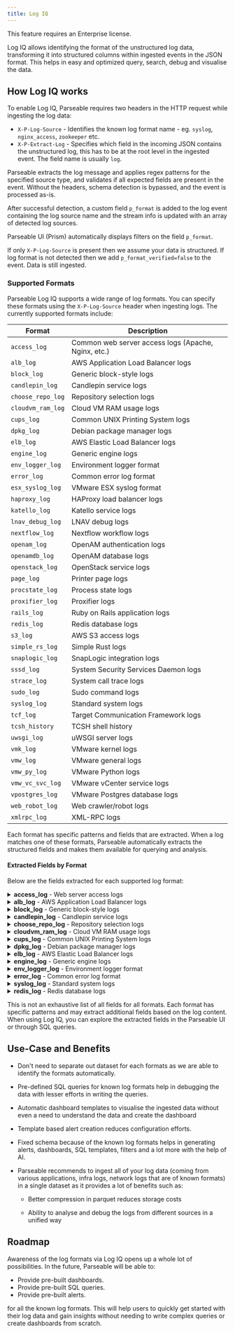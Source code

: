 ```yaml
---
title: Log IQ
---
```


<Callout type="info">
  <EnterpriseBadge /> This feature requires an Enterprise license.
</Callout>

Log IQ allows identifying the format of the unstructured log data, transforming it into structured columns within ingested events in the JSON format. This helps in easy and optimized query, search, debug and visualise the data.

## How Log IQ works

To enable Log IQ, Parseable requires two headers in the HTTP request while ingesting the log data:

- `X-P-Log-Source` - Identifies the known log format name - eg. `syslog`, `nginx_access`, `zookeeper` etc. 
- `X-P-Extract-Log` - Specifies which field in the incoming JSON contains the unstructured log, this has to be at the root level in the ingested event. The field name is usually `log`.

Parseable extracts the log message and applies regex patterns for the specified source type, and validates if all expected fields are present in the event. Without the headers, schema detection is bypassed, and the event is processed as-is.

After successful detection, a custom field `p_format` is added to the log event containing the log source name and the stream info is updated with an array of detected log sources.

Parseable UI (Prism) automatically displays filters on the field `p_format`.

If only `X-P-Log-Source` is present then we assume your data is structured. If log format is not detected then we add `p_format_verified=false` to the event. Data is still ingested.

### Supported Formats

Parseable Log IQ supports a wide range of log formats. You can specify these formats using the `X-P-Log-Source` header when ingesting logs. The currently supported formats include:

| Format | Description |
| --- | --- |
| `access_log` | Common web server access logs (Apache, Nginx, etc.) |
| `alb_log` | AWS Application Load Balancer logs |
| `block_log` | Generic block-style logs |
| `candlepin_log` | Candlepin service logs |
| `choose_repo_log` | Repository selection logs |
| `cloudvm_ram_log` | Cloud VM RAM usage logs |
| `cups_log` | Common UNIX Printing System logs |
| `dpkg_log` | Debian package manager logs |
| `elb_log` | AWS Elastic Load Balancer logs |
| `engine_log` | Generic engine logs |
| `env_logger_log` | Environment logger format |
| `error_log` | Common error log format |
| `esx_syslog_log` | VMware ESX syslog format |
| `haproxy_log` | HAProxy load balancer logs |
| `katello_log` | Katello service logs |
| `lnav_debug_log` | LNAV debug logs |
| `nextflow_log` | Nextflow workflow logs |
| `openam_log` | OpenAM authentication logs |
| `openamdb_log` | OpenAM database logs |
| `openstack_log` | OpenStack service logs |
| `page_log` | Printer page logs |
| `procstate_log` | Process state logs |
| `proxifier_log` | Proxifier logs |
| `rails_log` | Ruby on Rails application logs |
| `redis_log` | Redis database logs |
| `s3_log` | AWS S3 access logs |
| `simple_rs_log` | Simple Rust logs |
| `snaplogic_log` | SnapLogic integration logs |
| `sssd_log` | System Security Services Daemon logs |
| `strace_log` | System call trace logs |
| `sudo_log` | Sudo command logs |
| `syslog_log` | Standard system logs |
| `tcf_log` | Target Communication Framework logs |
| `tcsh_history` | TCSH shell history |
| `uwsgi_log` | uWSGI server logs |
| `vmk_log` | VMware kernel logs |
| `vmw_log` | VMware general logs |
| `vmw_py_log` | VMware Python logs |
| `vmw_vc_svc_log` | VMware vCenter service logs |
| `vpostgres_log` | VMware Postgres database logs |
| `web_robot_log` | Web crawler/robot logs |
| `xmlrpc_log` | XML-RPC logs |

Each format has specific patterns and fields that are extracted. When a log matches one of these formats, Parseable automatically extracts the structured fields and makes them available for querying and analysis.

#### Extracted Fields by Format

Below are the fields extracted for each supported log format:

<details>
<summary><b>access_log</b> - Web server access logs</summary>

- `timestamp` - Time when the request was received
- `c_ip` - Client IP address
- `cs_username` - Username if authentication was used
- `cs_method` - HTTP method (GET, POST, etc.)
- `cs_uri_stem` - Requested URI path
- `cs_uri_query` - Query string parameters
- `cs_version` - HTTP protocol version
- `sc_status` - HTTP status code
- `sc_bytes` - Response size in bytes
- `cs_referer` - Referer URL
- `cs_user_agent` - User agent string
- `cs_host` - Host header value
- `body` - Any additional content
</details>

<details>
<summary><b>alb_log</b> - AWS Application Load Balancer logs</summary>

- `type` - Connection type (HTTP, HTTPS, etc.)
- `timestamp` - Request timestamp
- `elb` - Load balancer name
- `client_ip` - Client IP address
- `client_port` - Client port
- `target_ip` - Target IP address
- `target_port` - Target port
- `request_processing_time` - Time from connection to routing decision
- `target_processing_time` - Time from request to response from target
- `response_processing_time` - Time from response from target to client
- `elb_status_code` - Response code from load balancer
- `target_status_code` - Response code from target
- `received_bytes` - Bytes received from client
- `sent_bytes` - Bytes sent to client
- `cs_method` - HTTP method
- `cs_uri_whole` - Request URL
- `cs_version` - HTTP version
- `user_agent` - User agent string
- `ssl_cipher` - SSL cipher
- `ssl_protocol` - SSL/TLS protocol
</details>

<details>
<summary><b>block_log</b> - Generic block-style logs</summary>

- `timestamp` - Log timestamp
- `body` - Log message content
</details>

<details>
<summary><b>candlepin_log</b> - Candlepin service logs</summary>

- `timestamp` - Log timestamp
- `req` - Request ID
- `org` - Organization ID
- `alert_level` - Log level (INFO, WARN, ERROR, etc.)
- `module` - Source module
- `body` - Log message content
</details>

<details>
<summary><b>choose_repo_log</b> - Repository selection logs</summary>

- `level` - Log level
- `timestamp` - Log timestamp
- `body` - Log message content
</details>

<details>
<summary><b>cloudvm_ram_log</b> - Cloud VM RAM usage logs</summary>

- `timestamp` - Log timestamp
- `body` - RAM usage information
</details>

<details>
<summary><b>cups_log</b> - Common UNIX Printing System logs</summary>

- `level` - Log level (I, E, W)
- `timestamp` - Log timestamp
- `section` - CUPS component section
- `body` - Log message content
</details>

<details>
<summary><b>dpkg_log</b> - Debian package manager logs</summary>

- `timestamp` - Log timestamp
- `action` - Package action (install, remove, etc.)
- `status` - Package status
- `package` - Package name
- `installed_version` - Installed version
- `available_version` - Available version
- `body` - Additional information
</details>

<details>
<summary><b>elb_log</b> - AWS Elastic Load Balancer logs</summary>

- `timestamp` - Request timestamp
- `elb` - Load balancer name
- `client_ip` - Client IP address
- `client_port` - Client port
- `backend_ip` - Backend server IP
- `backend_port` - Backend server port
- `request_processing_time` - Request processing time
- `backend_processing_time` - Backend processing time
- `response_processing_time` - Response processing time
- `elb_status_code` - ELB HTTP status code
- `backend_status_code` - Backend HTTP status code
- `received_bytes` - Received bytes
- `sent_bytes` - Sent bytes
- `cs_method` - HTTP method
- `cs_uri_stem` - Request URI
- `cs_uri_query` - Query string
- `cs_version` - HTTP version
- `user_agent` - User agent
- `ssl_cipher` - SSL cipher
- `ssl_protocol` - SSL protocol
</details>

<details>
<summary><b>engine_log</b> - Generic engine logs</summary>

- `timestamp` - Log timestamp
- `level` - Log level
- `logger` - Logger name
- `tid` - Thread ID
- `body` - Log message content
</details>

<details>
<summary><b>env_logger_log</b> - Environment logger format</summary>

- `timestamp` - Log timestamp
- `level` - Log level
- `module` - Module name
- `body` - Log message content
</details>

<details>
<summary><b>error_log</b> - Common error log format</summary>

- `level` - Error level
- `timestamp` - Log timestamp
- `module` - Module name
- `pid` - Process ID
- `tid` - Thread ID
- `c_ip` - Client IP
- `c_port` - Client port
- `body` - Error message
</details>

<details>
<summary><b>syslog_log</b> - Standard system logs</summary>

- `timestamp` - Log timestamp
- `log_hostname` - Host name
- `log_syslog_tag` - Syslog tag
- `log_procname` - Process name
- `log_pid` - Process ID
- `body` - Log message content
- `log_pri` - Priority value
- `syslog_version` - Syslog version
- `log_msgid` - Message ID
- `log_struct` - Structured data
</details>

<details>
<summary><b>redis_log</b> - Redis database logs</summary>

- `pid` - Process ID
- `timestamp` - Log timestamp
- `level` - Log level
- `role` - Redis role (master, slave, etc.)
- `body` - Log message content
</details>

This is not an exhaustive list of all fields for all formats. Each format has specific patterns and may extract additional fields based on the log content. When using Log IQ, you can explore the extracted fields in the Parseable UI or through SQL queries.

## Use-Case and Benefits

- Don't need to separate out dataset for each formats as we are able to identify the formats automatically.

- Pre-defined SQL queries for known log formats help in debugging the data with lesser efforts in writing the queries.

- Automatic dashboard templates to visualise the ingested data without even a need to understand the data and create the dashboard

- Template based alert creation reduces configuration efforts.

- Fixed schema because of the known log formats helps in generating alerts, dashboards, SQL templates, filters and a lot more with the help of AI.

- Parseable recommends to ingest all of your log data (coming from various applications, infra logs, network logs that are of known formats) in a single dataset as it provides a lot of benefits such as:

  - Better compression in parquet reduces storage costs

  - Ability to analyse and debug the logs from different sources in a unified way

## Roadmap

Awareness of the log formats via Log IQ opens up a whole lot of possibilities. In the future, Parseable will be able to:

- Provide pre-built dashboards.
- Provide pre-built SQL queries.
- Provide pre-built alerts.

for all the known log formats. This will help users to quickly get started with their log data and gain insights without needing to write complex queries or create dashboards from scratch.
